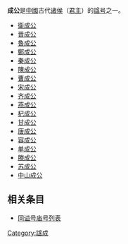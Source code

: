 '''成公'''是[[中國|中國]]古代[[诸侯|诸侯]]（[[君主|君主]]）的[[谥号|諡号]]之一。

* [[衛成公|衛成公]]
* [[晋成公|晋成公]]
* [[魯成公|魯成公]]
* [[鄭成公|鄭成公]]
* [[秦成公|秦成公]]
* [[陳成公|陳成公]]
* [[曹成公|曹成公]]
* [[宋成公|宋成公]]
* [[齐成公|齐成公]]
* [[燕成公|燕成公]]
* [[杞成公|杞成公]]
* [[甘成公|甘成公]]
* [[唐成公|唐成公]]
* [[容成公|容成公]]
* [[单成公|单成公]]
* [[滕成公|滕成公]]
* [[苏成公|苏成公]]
* [[中山成公|中山成公]]

== 相关条目 ==
* [[同谥号庙号列表|同谥号庙号列表]]

[[Category:諡成|Category:諡成]]
{{disambig}}
